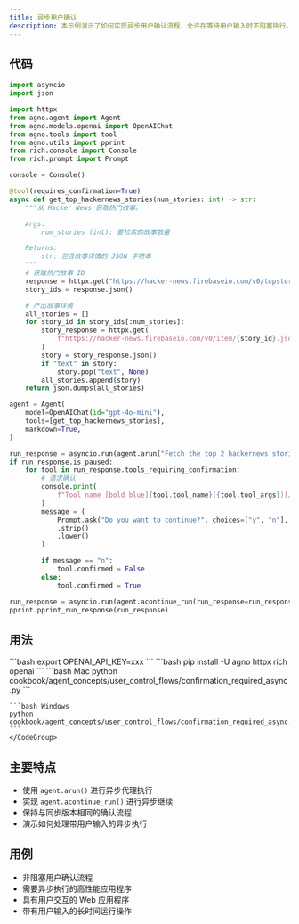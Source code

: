 ```yaml
---
title: 异步用户确认
description: 本示例演示了如何实现异步用户确认流程，允许在等待用户输入时不阻塞执行。
---
```


## 代码

```python cookbook/agent_concepts/user_control_flows/confirmation_required_async.py
import asyncio
import json

import httpx
from agno.agent import Agent
from agno.models.openai import OpenAIChat
from agno.tools import tool
from agno.utils import pprint
from rich.console import Console
from rich.prompt import Prompt

console = Console()

@tool(requires_confirmation=True)
async def get_top_hackernews_stories(num_stories: int) -> str:
    """从 Hacker News 获取热门故事。

    Args:
        num_stories (int): 要检索的故事数量

    Returns:
        str: 包含故事详情的 JSON 字符串
    """
    # 获取热门故事 ID
    response = httpx.get("https://hacker-news.firebaseio.com/v0/topstories.json")
    story_ids = response.json()

    # 产出故事详情
    all_stories = []
    for story_id in story_ids[:num_stories]:
        story_response = httpx.get(
            f"https://hacker-news.firebaseio.com/v0/item/{story_id}.json"
        )
        story = story_response.json()
        if "text" in story:
            story.pop("text", None)
        all_stories.append(story)
    return json.dumps(all_stories)

agent = Agent(
    model=OpenAIChat(id="gpt-4o-mini"),
    tools=[get_top_hackernews_stories],
    markdown=True,
)

run_response = asyncio.run(agent.arun("Fetch the top 2 hackernews stories"))
if run_response.is_paused:
    for tool in run_response.tools_requiring_confirmation:
        # 请求确认
        console.print(
            f"Tool name [bold blue]{tool.tool_name}({tool.tool_args})[/] requires confirmation."
        )
        message = (
            Prompt.ask("Do you want to continue?", choices=["y", "n"], default="y")
            .strip()
            .lower()
        )

        if message == "n":
            tool.confirmed = False
        else:
            tool.confirmed = True

run_response = asyncio.run(agent.acontinue_run(run_response=run_response))
pprint.pprint_run_response(run_response)
```

## 用法

<Steps>
  <Snippet file="create-venv-step.mdx" />

  <Step title="设置您的 API 密钥">
    ```bash
    export OPENAI_API_KEY=xxx
    ```
  </Step>

  <Step title="安装库">
    ```bash
    pip install -U agno httpx rich openai
    ```
  </Step>

  <Step title="运行示例">
    <CodeGroup>
    ```bash Mac
    python cookbook/agent_concepts/user_control_flows/confirmation_required_async.py
    ```

    ```bash Windows
    python cookbook/agent_concepts/user_control_flows/confirmation_required_async.py
    ```
    </CodeGroup>
  </Step>
</Steps>

## 主要特点

- 使用 `agent.arun()` 进行异步代理执行
- 实现 `agent.acontinue_run()` 进行异步继续
- 保持与同步版本相同的确认流程
- 演示如何处理带用户输入的异步执行

## 用例

- 非阻塞用户确认流程
- 需要异步执行的高性能应用程序
- 具有用户交互的 Web 应用程序
- 带有用户输入的长时间运行操作